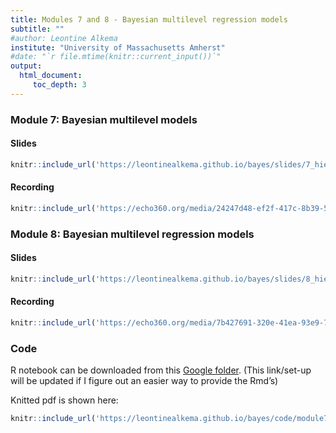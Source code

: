 ```yaml
---
title: Modules 7 and 8 - Bayesian multilevel regression models
subtitle: ""
#author: Leontine Alkema
institute: "University of Massachusetts Amherst"
#date: "`r file.mtime(knitr::current_input())`"
output: 
  html_document:
     toc_depth: 3
---
```


### Module 7: Bayesian multilevel models
#### Slides 

```r
knitr::include_url('https://leontinealkema.github.io/bayes/slides/7_hierarchicalmodels.pdf')
```


#### Recording

  
```r
knitr::include_url('https://echo360.org/media/24247d48-ef2f-417c-8b39-5d2f46a7e76d/public')
```

### Module 8: Bayesian multilevel regression models
#### Slides 


```r
knitr::include_url('https://leontinealkema.github.io/bayes/slides/8_hierarchicalregression.pdf')
```


#### Recording
  
```r
knitr::include_url('https://echo360.org/media/7b427691-320e-41ea-93e9-78f6e7cf5b47/public')
```



### Code

R notebook can be downloaded from this <a href="https://drive.google.com/drive/folders/1XX_wfHa89E-0quq3LTmxQ03idkpHTRwP?usp=sharing" target="_blank">Google folder</a>. (This link/set-up will be updated if I figure out an easier way to provide the Rmd's)

Knitted pdf is shown here:
```r
knitr::include_url('https://leontinealkema.github.io/bayes/code/module7and8.pdf')
```


